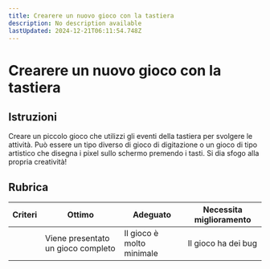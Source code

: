 ```yaml
---
title: Crearere un nuovo gioco con la tastiera
description: No description available
lastUpdated: 2024-12-21T06:11:54.748Z
---
```


# Crearere un nuovo gioco con la tastiera

## Istruzioni

Creare un piccolo gioco che utilizzi gli eventi della tastiera per svolgere le attività. Può essere un tipo diverso di gioco di digitazione o un gioco di tipo artistico che disegna i pixel sullo schermo premendo i tasti. Si dia sfogo alla propria creatività!

## Rubrica

| Criteri | Ottimo | Adeguato | Necessita miglioramento |
| -------- | ------------------------ | ------------------------ | ----------------- |
|          | Viene presentato un gioco completo | Il gioco è molto minimale | Il gioco ha dei bug |

